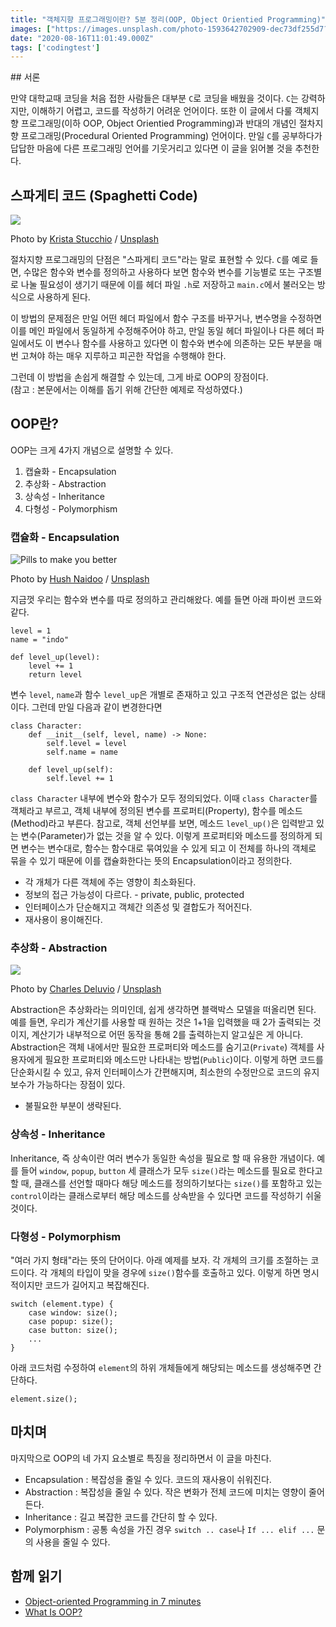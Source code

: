 ```yaml
---
title: "객체지향 프로그래밍이란? 5분 정리(OOP, Object Orientied Programming)"
images: ["https://images.unsplash.com/photo-1593642702909-dec73df255d7?ixlib=rb-1.2.1&q=80&fm=jpg&crop=entropy&cs=tinysrgb&w=2000&fit=max&ixid=eyJhcHBfaWQiOjExNzczfQ"]
date: "2020-08-16T11:01:49.000Z"
tags: ['codingtest']
---
```


<TOCInline toc={props.toc} asDisclosure />
## 서론

만약 대학교때 코딩을 처음 접한 사람들은 대부분 `C`로 코딩을 배웠을 것이다. `C`는 강력하지만, 이해하기 어렵고, 코드를 작성하기 어려운 언어이다. 또한 이 글에서 다룰 객체지향 프로그래밍(이하 OOP, Object Orientied Programming)과 반대의 개념인 절차지향 프로그래밍(Procedural Oriented Programming) 언어이다. 만일 `C`를 공부하다가 답답한 마음에 다른 프로그래밍 언어를 기웃거리고 있다면 이 글을 읽어볼 것을 추천한다.

## 스파게티 코드 (Spaghetti Code)

![](https://images.unsplash.com/photo-1551892374-ecf8754cf8b0?ixlib=rb-1.2.1&q=80&fm=jpg&crop=entropy&cs=tinysrgb&w=2000&fit=max&ixid=eyJhcHBfaWQiOjExNzczfQ)

Photo by [Krista Stucchio](https://unsplash.com/@kristastucchio?utm_source=ghost&utm_medium=referral&utm_campaign=api-credit) / [Unsplash](https://unsplash.com/?utm_source=ghost&utm_medium=referral&utm_campaign=api-credit)

절차지향 프로그래밍의 단점은 "스파게티 코드"라는 말로 표현할 수 있다. `C`를 예로 들면, 수많은 함수와 변수를 정의하고 사용하다 보면 함수와 변수를 기능별로 또는 구조별로 나눌 필요성이 생기기 때문에 이를 헤더 파일 `.h`로 저장하고 `main.c`에서 불러오는 방식으로 사용하게 된다.

이 방법의 문제점은 만일 어떤 헤더 파일에서 함수 구조를 바꾸거나, 변수명을 수정하면 이를 메인 파일에서 동일하게 수정해주어야 하고, 만일 동일 헤더 파일이나 다른 헤더 파일에서도 이 변수나 함수를 사용하고 있다면 이 함수와 변수에 의존하는 모든 부분을 매번 고쳐야 하는 매우 지루하고 피곤한 작업을 수행해야 한다.

그런데 이 방법을 손쉽게 해결할 수 있는데, 그게 바로 OOP의 장점이다.  
(참고 : 본문에서는 이해를 돕기 위해 간단한 예제로 작성하였다.)

## OOP란?

OOP는 크게 4가지 개념으로 설명할 수 있다.

1. 캡슐화 - Encapsulation
2. 추상화 - Abstraction
3. 상속성 - Inheritance
4. 다형성 - Polymorphism

### 캡슐화 - Encapsulation

![Pills to make you better](https://images.unsplash.com/photo-1523299174285-a59d80640155?ixlib=rb-1.2.1&q=80&fm=jpg&crop=entropy&cs=tinysrgb&w=2000&fit=max&ixid=eyJhcHBfaWQiOjExNzczfQ)

Photo by [Hush Naidoo](https://unsplash.com/@hush52?utm_source=ghost&utm_medium=referral&utm_campaign=api-credit) / [Unsplash](https://unsplash.com/?utm_source=ghost&utm_medium=referral&utm_campaign=api-credit)

지금껏 우리는 함수와 변수를 따로 정의하고 관리해왔다. 예를 들면 아래 파이썬 코드와 같다.

```
level = 1
name = "indo"

def level_up(level):
    level += 1
    return level

```

변수 `level`, `name`과 함수 `level_up`은 개별로 존재하고 있고 구조적 연관성은 없는 상태이다. 그런데 만일 다음과 같이 변경한다면

```
class Character:
    def __init__(self, level, name) -> None:
        self.level = level
        self.name = name

    def level_up(self):
        self.level += 1

```

`class Character` 내부에 변수와 함수가 모두 정의되었다. 이때 `class Character`를 객체라고 부르고, 객체 내부에 정의된 변수를 프로퍼티(Property), 함수를 메소드(Method)라고 부른다. 참고로, 객체 선언부를 보면, 메소드 `level_up()`은 입력받고 있는 변수(Parameter)가 없는 것을 알 수 있다. 이렇게 프로퍼티와 메소드를 정의하게 되면 변수는 변수대로, 함수는 함수대로 묶여있을 수 있게 되고 이 전체를 하나의 객체로 묶을 수 있기 때문에 이를 캡슐화한다는 뜻의 Encapsulation이라고 정의한다.

* 각 개체가 다른 객체에 주는 영향이 최소화된다.
* 정보의 접근 가능성이 다르다. - private, public, protected
* 인터페이스가 단순해지고 객체간 의존성 및 결합도가 적어진다.
* 재사용이 용이해진다.

### 추상화 - Abstraction

![](https://images.unsplash.com/photo-1587145820266-a5951ee6f620?ixlib=rb-1.2.1&q=80&fm=jpg&crop=entropy&cs=tinysrgb&w=2000&fit=max&ixid=eyJhcHBfaWQiOjExNzczfQ)

Photo by [Charles Deluvio](https://unsplash.com/@charlesdeluvio?utm_source=ghost&utm_medium=referral&utm_campaign=api-credit) / [Unsplash](https://unsplash.com/?utm_source=ghost&utm_medium=referral&utm_campaign=api-credit)

Abstraction은 추상화라는 의미인데, 쉽게 생각하면 블랙박스 모델을 떠올리면 된다. 예를 들면, 우리가 계산기를 사용할 때 원하는 것은 1+1을 입력했을 때 2가 출력되는 것이지, 계산기가 내부적으로 어떤 동작을 통해 2를 출력하는지 알고싶은 게 아니다. Abstraction은 객체 내에서만 필요한 프로퍼티와 메소드를 숨기고(`Private`) 객체를 사용자에게 필요한 프로퍼티와 메소드만 나타내는 방법(`Public`)이다. 이렇게 하면 코드를 단순화시킬 수 있고, 유저 인터페이스가 간편해지며, 최소한의 수정만으로 코드의 유지보수가 가능하다는 장점이 있다.

* 불필요한 부분이 생략된다.

### 상속성 - Inheritance

Inheritance, 즉 상속이란 여러 변수가 동일한 속성을 필요로 할 때 유용한 개념이다. 예를 들어 `window`, `popup`, `button` 세 클래스가 모두 `size()`라는 메소드를 필요로 한다고 할 때, 클래스를 선언할 때마다 해당 메소드를 정의하기보다는 `size()`를 포함하고 있는 `control`이라는 클래스로부터 해당 메소드를 상속받을 수 있다면 코드를 작성하기 쉬울 것이다.

### 다형성 - Polymorphism

"여러 가지 형태"라는 뜻의 단어이다. 아래 예제를 보자. 각 개체의 크기를 조절하는 코드이다. 각 개체의 타입이 맞을 경우에 `size()`함수를 호출하고 있다. 이렇게 하면 명시적이지만 코드가 길어지고 복잡해진다.

```
switch (element.type) {
    case window: size();
    case popup: size();
    case button: size();
    ...
}

```

아래 코드처럼 수정하여 `element`의 하위 개체들에게 해당되는 메소드를 생성해주면 간단하다.

```
element.size();

```

## 마치며

마지막으로 OOP의 네 가지 요소별로 특징을 정리하면서 이 글을 마친다.

* Encapsulation : 복잡성을 줄일 수 있다. 코드의 재사용이 쉬워진다.
* Abstraction : 복잡성을 줄일 수 있다. 작은 변화가 전체 코드에 미치는 영향이 줄어든다.
* Inheritance : 길고 복잡한 코드를 간단히 할 수 있다.
* Polymorphism : 공통 속성을 가진 경우 `switch .. case`나 `If ... elif ...` 문의 사용을 줄일 수 있다.

## 함께 읽기

* [Object-oriented Programming in 7 minutes](https://www.youtube.com/watch?v=pTB0EiLXUC8%5D)
* [What Is OOP?](https://writeabout.tech/programming/what-is-oop/)
